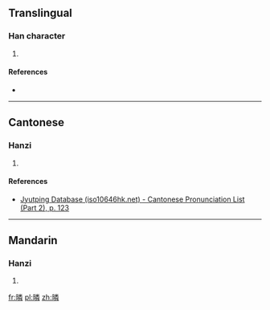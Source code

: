 ==Translingual==

===Han character===
{{Han char|rn=72|rad=日|as=12|sn=16|four=6905<sub>9</sub>|canj=日火木手 (AFDQ)|ids=⿰[[日]][[粦]]}}

# {{defn|Han|sort=日12}}

====References====
* {{Han ref|kx=0499.450|dkj=14156|hdz=21537.110|uh=66BD|ud=26301|bh=E9B9|bd=59833}}

----

==Cantonese==

===Hanzi===
{{yue-hanzi|jyut=[[leon4]]|y=leun4}}

# {{defn|lang=yue|sort=日12}}

====References====
*[http://www.iso10646hk.net/jp/document/download.jsp Jyutping Database (iso10646hk.net) - Cantonese Pronunciation List (Part 2), p. 123]

----

==Mandarin==

===Hanzi===
{{cmn-hanzi|pin=[[lín]] ([[lin2]])|wg=lin<sup>2</sup>}}

# {{defn|lang=cmn|sort=日12}}

[[fr:暽]]
[[pl:暽]]
[[zh:暽]]